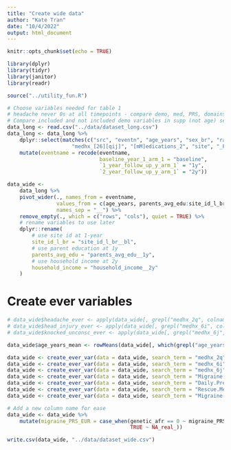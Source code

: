```yaml
---
title: "Create wide data"
author: "Kate Tran"
date: "10/4/2022"
output: html_document
---
```


```r
knitr::opts_chunk$set(echo = TRUE)
```

```r
library(dplyr)
library(tidyr)
library(janitor)
library(readr)

source("../utility_fun.R")
```

```r
# Choose variables needed for table 1
# headache never 0s at all timepoints - compare demo, med, PRS, domains of exposomes
# Compare included and not included demo variables in supp (not age) sex race edu income
data_long <- read.csv("../data/dataset_long.csv")
data_long <- data_long %>% 
    dplyr::select(matches(c("src", "eventn", "age_years", "sex_br", "race", "eth", "edu", "household_in", 
                     "medhx_[26][qij]", "[mM]edications_2", "site", "_PRS", "genetic_afr"))) %>% 
    mutate(eventname = recode(eventname,
                              baseline_year_1_arm_1 = "baseline",
                              `1_year_follow_up_y_arm_1` = "1y",
                              `2_year_follow_up_y_arm_1` = "2y"))
```

```r
data_wide <-
    data_long %>% 
    pivot_wider(., names_from = eventname, 
                values_from = c(age_years, parents_avg_edu:site_id_l_br),
                names_sep = "__") %>%
    remove_empty(., which = c("rows", "cols"), quiet = TRUE) %>%
    # rename variables to use later
    dplyr::rename(
        # use site id at 1-year
        site_id_l_br = "site_id_l_br__bl",
        # use parent education at 1y
        parents_avg_edu = "parents_avg_edu__1y",
        # use household income at 2y
        household_income = "household_income__2y"
    )
```

# Create ever variables
```r
# data_wide$headache_ever <- apply(data_wide[, grepl("medhx_2q", colnames(data_wide))], 1, function(x) {any(x == 1)*1}) # headache
# data_wide$head_injury_ever <- apply(data_wide[, grepl("medhx_6i", colnames(data_wide))], 1, function(x) {any(x == 1)*1}) # head injury
# data_wide$knocked_unconsc_ever <- apply(data_wide[, grepl("medhx_6j", colnames(data_wide))], 1, function(x) {any(x == 1)*1}) # knocked unconscious

data_wide$age_years_mean <- rowMeans(data_wide[, which(grepl("age_years", colnames(data_wide)))], na.rm = T)

data_wide <- create_ever_var(data = data_wide, search_term = "medhx_2q", new_col_name = "headache_ever")
data_wide <- create_ever_var(data = data_wide, search_term = "medhx_6i", new_col_name = "head_injury_ever")
data_wide <- create_ever_var(data = data_wide, search_term = "medhx_6j", new_col_name = "knocked_unconsc_ever")
data_wide <- create_ever_var(data = data_wide, search_term = "Migraine.Medications_2w__", new_col_name = "migraine_med_2w_ever")
data_wide <- create_ever_var(data = data_wide, search_term = "Daily.Preventive.medications_2w__", new_col_name = "daily_med_2w_ever")
data_wide <- create_ever_var(data = data_wide, search_term = "Rescue.Medications_2w__", new_col_name = "rescue_med_2w_ever")
data_wide <- create_ever_var(data = data_wide, search_term = "Migraine.Rescue.medications_2w__", new_col_name = "migraine_rescue_med_2w_ever")
```

```r
# Add a new column name for ease
data_wide <- data_wide %>% 
    mutate(migraine_PRS_EUR = case_when(genetic_afr == 0 ~ migraine_PRS,
                                        TRUE ~ NA_real_))
```

```r
write.csv(data_wide, "../data/dataset_wide.csv")
```







